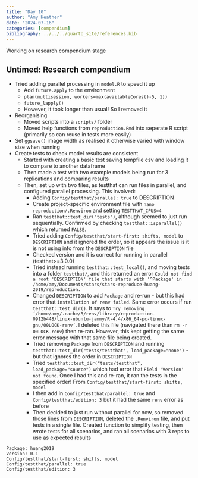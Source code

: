 ```yaml
---
title: "Day 10"
author: "Amy Heather"
date: "2024-07-16"
categories: [compendium]
bibliography: ../../../quarto_site/references.bib
---
```


::: {.callout-note}

Working on research compendium stage

:::

## Untimed: Research compendium

* Tried adding parallel processing in `model.R` to speed it up
  * Add `future.apply` to the environment
  * `plan(multisession, workers=max(availableCores()-5, 1))`
  * `future_lapply()`
  * However, it took longer than usual! So I removed it
* Reorganising
  * Moved scripts into a `scripts/` folder
  * Moved help functions from `reproduction.Rmd` into seperate R script (primarily so can reuse in tests more easily)
* Set `ggsave()` image width as realised it otherwise varied with window size when running
* Create tests to check model results are consistent
  * Started with creating a basic test saving tempfile csv and loading it to compare to another dataframe
  * Then made a test with two example models being run for 3 replications and comparing results
  * Then, set up with two files, as testthat can run files in parallel, and configured parallel processing. This involved:
    * Adding `Config/testthat/parallel: true` to DESCRIPTION
    * Create project-specific environment file with `nano reproduction/.Renviron` and setting `TESTTHAT_CPUS=4`
    * Ran `testthat::test_dir("tests")`, although seemed to just run sequentially. Confirmed by checking `testthat::isparallel()` which returned `FALSE`.
    * Tried adding `Config/testthat/start-first: shifts, model` to `DESCRIPTION` and it ignored the order, so it appears the issue is it is not using info from the `DESCRIPTION` file
    * Checked version and it is correct for running in parallel (testthat>=3.0.0)
    * Tried instead running `testthat::test_local()`, and moving tests into a folder `testthat/`, and this returned an error `Could not find a root 'DESCRIPTION' file that starts with '^Package' in /home/amy/Documents/stars/stars-reproduce-huang-2019/reproduction.`
    * Changed `DESCRIPTION` to add `Package` and re-run - but this had error that `installation of renv failed`. Same error occurs if run `testthat::test_dir()`. It says to `Try removing ‘/home/amy/.cache/R/renv/library/reproduction-0912b448/linux-ubuntu-jammy/R-4.4/x86_64-pc-linux-gnu/00LOCK-renv’`. I deleted this file (navigated there than `rm -r 00LOCK-renv`) then re-ran. However, this kept getting the same error message with that same file being created.
    * Tried removing `Package` from `DESCRIPTION` and running `testthat::test_dir("tests/testthat", load_package="none")` - but that ignores the order in `DESCRIPTION`
    * Tried `testthat::test_dir("tests/testthat", load_package="source")` which had error that `Field 'Version' not found`. Once I had this and re-ran, it ran the tests in the specified order! From `Config/testthat/start-first: shifts, model`
    * I then add in `Config/testthat/parallel: true` and `Config/testthat/edition: 3` but it had the same `renv` error as before
    * Then decided to just run without parallel for now, so removed those lines from `DESCRIPTION`, deleted the `.Renviron` file, and put tests in a single file. Created function to simplify testing, then wrote tests for all scenarios, and ran all scenarios with 3 reps to use as expected results
    
```
Package: huang2019
Version: 0.1
Config/testthat/start-first: shifts, model
Config/testthat/parallel: true
Config/testthat/edition: 3
```
